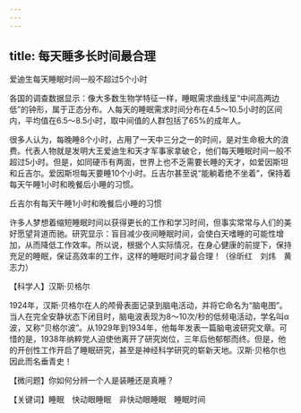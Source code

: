 ```yaml
---
---
---
```

title: 每天睡多长时间最合理
---




爱迪生每天睡眠时间一般不超过5个小时



各国的调查数据显示：像大多数生物学特征一样，睡眠需求曲线呈“中间高两边低”的钟形，属于正态分布。人每天的睡眠需求时间分布在4.5～10.5小时的区间内，平均值在6.5～8.5小时，取中间值的人群包括了65%的成年人。

很多人认为，每晚睡8个小时，占用了一天中三分之一的时间，是对生命极大的浪费。代表人物就是发明大王爱迪生和天才军事家拿破仑，他们每天睡眠时间一般不超过5小时。但是，如同硬币有两面，世界上也不乏需要长睡的天才，如爱因斯坦和丘吉尔。爱因斯坦每天要睡10个小时。丘吉尔甚至说“能躺着绝不坐着”，保持着每天午睡1小时和晚餐后小睡的习惯。

丘吉尔有每天午睡1小时和晚餐后小睡的习惯



许多人梦想着缩短睡眠时间以获得更长的工作和学习时间，但事实常常与人们的美好愿望背道而驰。研究显示：盲目减少夜间睡眠时间，会使白天嗜睡的可能性增加，从而降低工作效率。所以说，根据个人实际情况，在身心健康的前提下，保持充足的睡眠，保证高效率的工作，这样的睡眠时间才最合理！（徐昕红　刘炜　黄志力）





【科学人】汉斯·贝格尔

1924年，汉斯·贝格尔在人的颅骨表面记录到脑电活动，并将它命名为“脑电图”。当人在完全安静状态下闭目时，脑电波表现为8～10次/秒的低频电活动，学名叫α波，又称“贝格尔波”。从1929年到1934年，他每年发表一篇脑电波研究文章。可惜的是，1938年纳粹党人迫使他离开了研究岗位，三年后他郁郁而终。但是，他的开创性工作开启了睡眠研究，甚至是神经科学研究的崭新天地。汉斯·贝格尔也因此而名垂青史！

【微问题】你如何分辨一个人是装睡还是真睡？

【关键词】睡眠　快动眼睡眠　非快动眼睡眠　睡眠时间